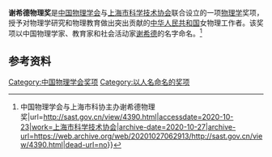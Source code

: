 '''谢希德物理奖'''是[[中国物理学会|中国物理学会]]与[[上海市科学技术协会|上海市科学技术协会]]联合设立的一项[[物理学|物理学]]奖项，授予对物理学研究和物理教育做出突出贡献的[[中华人民共和国|中华人民共和国]]女物理工作者。该奖项以中国物理学家、教育家和社会活动家[[谢希德|谢希德]]的名字命名。<ref>{{Cite web|title={{!}}中国物理学会与上海市科协主办谢希德物理奖|url=http://sast.gov.cn/view/4390.html|accessdate=2020-10-23|work=上海市科学技术协会|archive-date=2020-10-27|archive-url=https://web.archive.org/web/20201027062913/http://sast.gov.cn/view/4390.html|dead-url=no}}</ref>

== 参考资料 ==
{{reflist}}

[[Category:中国物理学会奖项|Category:中国物理学会奖项]]
[[Category:以人名命名的奖项|Category:以人名命名的奖项]]